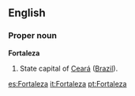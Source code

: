 ==English==

===Proper noun===
'''Fortaleza'''

#State capital of [[Ceará]] ([[Brazil]]).

[[es:Fortaleza]]
[[it:Fortaleza]]
[[pt:Fortaleza]]